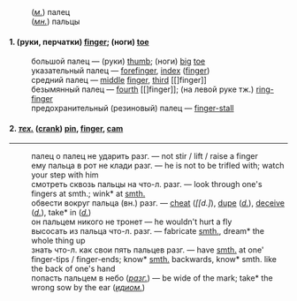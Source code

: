 :(''[[м.]]'') палец
:(''[[мн.]]'') пальцы
==== 1. (руки, перчатки) [[finger]]; (ноги) [[toe]] ====
:большой палец — (руки) [[thumb]]; (ноги) [[big]] [[toe]] 
:указательный палец — [[forefinger]], [[index]] ([[finger]]) 
:средний палец — [[middle]] [[finger]], [[third]] [[]finger]] 
:безымянный палец — [[fourth]] [[]finger]]; (на левой руке тж.) [[ring-finger]]
:предохранительный (резиновый) палец — [[finger-stall]]
==== 2.  ''[[тех.]]'' ([[crank]]) [[pin]], [[finger]], [[cam]] ====
-------
:палец о палец не ударить разг. — not stir / lift / raise a finger 
:ему пальца в рот не клади разг. —  he is not to be trifled with; watch your step with him 
:смотреть сквозь пальцы на что-л. разг. — look through one's fingers at smth.; wink* at [[smth.]] 
:обвести вокруг пальца (вн.) разг. — [[cheat]] (''[[d.]''), [[dupe]] (''[[d.]]''), [[deceive]] (''[[d.]]''), take* in (''[[d.]]'') 
:он пальцем никого не тронет —  he wouldn't hurt a fly 
:высосать из пальца что-л. разг. — fabricate [[smth.]], dream* the whole thing up 
:знать что-л. как свои пять пальцев разг. — have [[smth.]] at one' finger-tips / finger-ends; know* [[smth.]] backwards, know* smth. like the back of one's hand 
:попасть пальцем в небо (''[[разг.]]'') —  be wide of the mark; take* the wrong sow by the ear (''[[идиом.]]'')